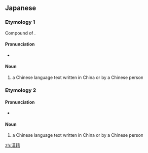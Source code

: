 ==Japanese==
{{ja-kanjitab|sort=からふみ|yomi=k|r=y}}
{{ja-kanjitab|かん|せき|yomi=o}}

===Etymology 1===
Compound of {{compound|漢|tr1=kara|t1=Korea, China|文|tr2=fumi|t2=document|lang=ja}}.

====Pronunciation====
* {{IPA|[karabumi]|lang=ja}}

====Noun====
{{ja-noun|からぶみ}}

# a Chinese language text written in China or by a Chinese person

===Etymology 2===

====Pronunciation====
* {{IPA|[kaɴseki]|lang=ja}}

====Noun====
{{ja-noun|かんせき}}

# a Chinese language text written in China or by a Chinese person

[[zh:漢籍]]